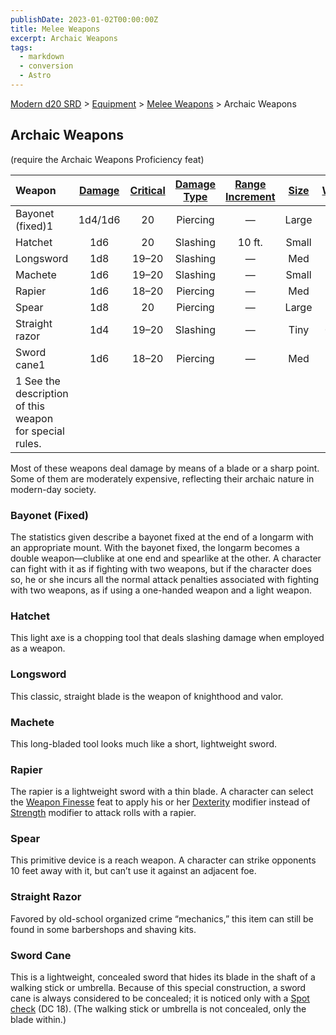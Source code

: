 ```yaml
---
publishDate: 2023-01-02T00:00:00Z
title: Melee Weapons
excerpt: Archaic Weapons
tags:
  - markdown
  - conversion
  - Astro
---
```


[Modern d20 SRD](/#modernD20) > [Equipment](modern-d20-srd-equipment-index) > [Melee Weapons](modern-d20-srd-equipment-weapons-melee) > Archaic Weapons

## Archaic Weapons

(require the Archaic Weapons Proficiency feat)

| Weapon | [Damage](modern-d20-srd-equipment-weapons-melee) | [Critical](modern-d20-srd-equipment-weapons-melee) | [Damage Type](modern-d20-srd-equipment-weapons-melee) | [Range Increment](modern-d20-srd-equipment-weapons-melee) | [Size](modern-d20-srd-equipment-weapons-melee) | [Weight](modern-d20-srd-equipment-weapons-melee) | [Purchase DC](modern-d20-srd-equipment-weapons-melee) | [Restriction](modern-d20-srd-equipment-weapons-melee) |
| :-------- | :--------------------------------------------------: | :----------------------------------------------------: | :-------------------------------------------------------: | :-----------------------------------------------------------: | :------------------------------------------------: | :--------------------------------------------------: | :-------------------------------------------------------: | ----------------------------------------------------------: |
| Bayonet (fixed)1 | 1d4/1d6 | 20 | Piercing | — | Large | 1 lb. | 7 | — |
| Hatchet | 1d6 | 20 | Slashing | 10 ft. | Small | 4 lb. | 4 | — |
| Longsword | 1d8 | 19–20 | Slashing | — | Med | 4 lb. | 11 | — |
| Machete | 1d6 | 19–20 | Slashing | — | Small | 2 lb. | 5 | — |
| Rapier | 1d6 | 18–20 | Piercing | — | Med | 3 lb. | 10 | — |
| Spear | 1d8 | 20 | Piercing | — | Large | 9 lb. | 6 | — |
| Straight razor | 1d4 | 19–20 | Slashing | — | Tiny | 0.5 lb. | 4 | — |
| Sword cane1 | 1d6 | 18–20 | Piercing | — | Med | 3 lb. | 9 | — |
| 1 See the description of this weapon for special rules. | | | | | | | | |

Most of these weapons deal damage by means of a blade or a sharp point. Some of them are moderately expensive, reflecting their archaic nature in modern-day society.

### Bayonet (Fixed)

The statistics given describe a bayonet fixed at the end of a longarm with an appropriate mount. With the bayonet fixed, the longarm becomes a double weapon—clublike at one end and spearlike at the other. A character can fight with it as if fighting with two weapons, but if the character does so, he or she incurs all the normal attack penalties associated with fighting with two weapons, as if using a one-handed weapon and a light weapon.

### Hatchet

This light axe is a chopping tool that deals slashing damage when employed
as a weapon.

### Longsword

This classic, straight blade is the weapon of knighthood and valor.

### Machete

This long-bladed tool looks much like a short, lightweight sword.

### Rapier

The rapier is a lightweight sword with a thin blade. A character can select the [Weapon Finesse](modern-d20-srd-feats-weapon-finesse) feat to apply his or her [Dexterity](modern-d20-srd-basics-ability-scores) modifier instead of [Strength](modern-d20-srd-basics-ability-scores) modifier to attack rolls with a rapier.

### Spear

This primitive device is a reach weapon. A character can strike opponents 10 feet away with it, but can’t use it against an adjacent foe.

### Straight Razor

Favored by old-school organized crime “mechanics,” this item can still be found in some barbershops and shaving kits.

### Sword Cane

This is a lightweight, concealed sword that hides its blade in the shaft of a walking stick or umbrella. Because of this special construction, a sword cane is always considered to be concealed; it is noticed only with a [Spot](modern-d20-srd-skills-spot) [check](modern-d20-srd-skills-skill-basics-php#skill-check-index) (DC 18). (The walking stick or umbrella is not concealed, only the blade within.)

